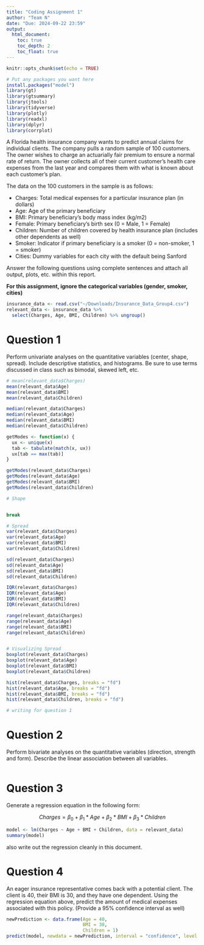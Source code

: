 ```yaml
---
title: "Coding Assignment 1"
author: "Team N"
date: "Due: 2024-09-22 23:59"
output: 
  html_document:
    toc: true
    toc_depth: 2
    toc_float: true
---
```


```r
knitr::opts_chunk$set(echo = TRUE)
```

```r
# Put any packages you want here
install.packages("model")
library(gt)
library(gtsummary)
library(jtools)
library(tidyverse)
library(plotly)
library(readxl)
library(dplyr)
library(corrplot)
```


A Florida health insurance company wants to predict annual claims for individual clients. The company pulls a random sample of 100 customers. The owner wishes to charge an actuarially fair premium to ensure a normal rate of return. The owner collects all of their current customer’s health care expenses from the last year and compares them with what is known about each customer’s plan. 

The data on the 100 customers in the sample is as follows:

-	Charges: Total medical expenses for a particular insurance plan (in dollars)
-	Age: Age of the primary beneficiary
-	BMI: Primary beneficiary’s body mass index (kg/m2)
-	Female: Primary beneficiary’s birth sex (0 = Male, 1 = Female)
-	Children: Number of children covered by health insurance plan (includes other dependents as well)
-	Smoker: Indicator if primary beneficiary is a smoker (0 = non-smoker, 1 = smoker)
-	Cities: Dummy variables for each city with the default being Sanford

Answer the following questions using complete sentences and attach all output, plots, etc. within this report.


**For this assignment, ignore the categorical variables (gender, smoker, cities)**

```r
insurance_data <- read.csv("~/Downloads/Insurance_Data_Group4.csv")
relevant_data <- insurance_data %>%
  select(Charges, Age, BMI, Children) %>% ungroup()


```



# Question 1

Perform univariate analyses on the quantitative variables (center, shape, spread). Include descriptive statistics, and histograms. Be sure to use terms discussed in class such as bimodal, skewed left, etc.

```r
# mean(relevant_data$Charges)
mean(relevant_data$Age)
mean(relevant_data$BMI)
mean(relevant_data$Children)

median(relevant_data$Charges)
median(relevant_data$Age)
median(relevant_data$BMI)
median(relevant_data$Children)

getModes <- function(x) {
  ux <- unique(x)
  tab <- tabulate(match(x, ux))
  ux[tab == max(tab)]
}

getModes(relevant_data$Charges)
getModes(relevant_data$Age)
getModes(relevant_data$BMI)
getModes(relevant_data$Children)

# Shape


break

# Spread
var(relevant_data$Charges)
var(relevant_data$Age)
var(relevant_data$BMI)
var(relevant_data$Children)

sd(relevant_data$Charges)
sd(relevant_data$Age)
sd(relevant_data$BMI)
sd(relevant_data$Children)

IQR(relevant_data$Charges)
IQR(relevant_data$Age)
IQR(relevant_data$BMI)
IQR(relevant_data$Children)

range(relevant_data$Charges)
range(relevant_data$Age)
range(relevant_data$BMI)
range(relevant_data$Children)


# Visualizing Spread
boxplot(relevant_data$Charges)
boxplot(relevant_data$Age)
boxplot(relevant_data$BMI)
boxplot(relevant_data$Children)

hist(relevant_data$Charges, breaks = "fd")
hist(relevant_data$Age, breaks = "fd")
hist(relevant_data$BMI, breaks = "fd")
hist(relevant_data$Children, breaks = "fd")

# writing for question 1

```

# Question 2

Perform bivariate analyses on the quantitative variables (direction, strength and form). Describe the linear association between all variables. 

```r

```

# Question 3

Generate a regression equation in the following form:

$$Charges = \beta_{0}+\beta_{1}*Age+\beta_{2}*BMI+\beta_{3}*Children$$

```r
model <- lm(Charges ~ Age + BMI + Children, data = relevant_data)
summary(model)
```

also write out the regression cleanly in this document.

# Question 4

An eager insurance representative comes back with a potential client. The client is 40, their BMI is 30, and they have one dependent. Using the regression equation above, predict the amount of medical expenses associated with this policy. (Provide a 95% confidence interval as well)


```r
newPrediction <- data.frame(Age = 40,
                            BMI = 30,
                            Children = 1)
predict(model, newdata = newPrediction, interval = "confidence", level = 0.95)




```
